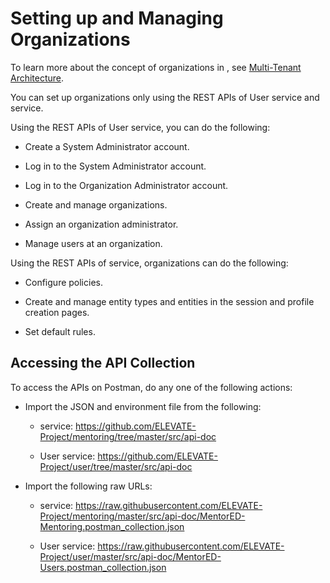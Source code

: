 
# Setting up and Managing Organizations

<Admonition type="info">    
<p>To learn more about the concept of organizations in <PartialExample mentored />, see <a href="policyarchitecture">Multi-Tenant Architecture</a>.</p>
</Admonition>

You can set up organizations only using the REST APIs of User service and <PartialExample mentored /> service.

Using the REST APIs of User service, you can do the following:

  * Create a System Administrator account.

  * Log in to the System Administrator account.

  * Log in to the Organization Administrator account.

  * Create and manage organizations.

  * Assign an organization administrator.

  * Manage users at an organization.

Using the REST APIs of <PartialExample mentored /> service, organizations can do the following:

* Configure policies.

* Create and manage entity types and entities in the session and profile creation pages.

* Set default rules.

## Accessing the API Collection

To access the APIs on Postman, do any one of the following actions:

* Import the JSON and environment file from the following:

    * <PartialExample mentored /> service: <a href="https://github.com/ELEVATE-Project/mentoring/tree/master/src/api-doc">https://github.com/ELEVATE-Project/mentoring/tree/master/src/api-doc</a>

    * User service: <a href="https://github.com/ELEVATE-Project/user/tree/master/src/api-doc">https://github.com/ELEVATE-Project/user/tree/master/src/api-doc</a>

* Import the following raw URLs:

    * <PartialExample mentored /> service: <a href="https://raw.githubusercontent.com/ELEVATE-Project/mentoring/master/src/api-doc/MentorED-Mentoring.postman_collection.json">https://raw.githubusercontent.com/ELEVATE-Project/mentoring/master/src/api-doc/MentorED-Mentoring.postman_collection.json</a>

    * User service: <a href="https://raw.githubusercontent.com/ELEVATE-Project/user/master/src/api-doc/MentorED-Users.postman_collection.json">https://raw.githubusercontent.com/ELEVATE-Project/user/master/src/api-doc/MentorED-Users.postman_collection.json</a>

